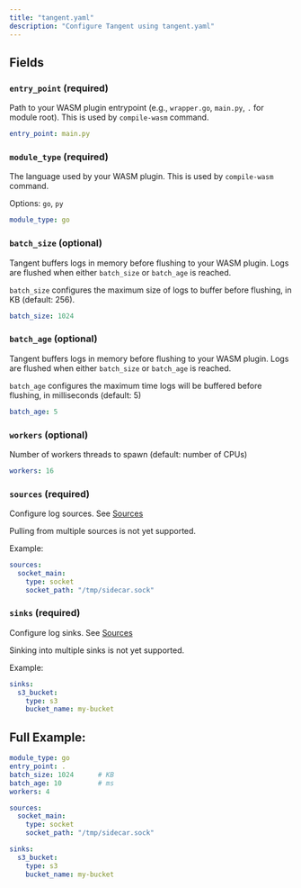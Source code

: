 ```yaml
---
title: "tangent.yaml"
description: "Configure Tangent using tangent.yaml"
---
```


## Fields

### `entry_point` (required)

Path to your WASM plugin entrypoint (e.g., `wrapper.go`, `main.py`, `.` for module root). This is used by `compile-wasm` command.

```yaml tangent.yaml icon="settings"
entry_point: main.py
```

### `module_type` (required)

The language used by your WASM plugin. This is used by `compile-wasm` command.

Options: `go`, `py`

```yaml tangent.yaml icon="settings"
module_type: go
```

### `batch_size` (optional)

Tangent buffers logs in memory before flushing to your WASM plugin. Logs are flushed when either `batch_size` or `batch_age` is reached.

`batch_size` configures the maximum size of logs to buffer before flushing, in KB (default: 256).

```yaml tangent.yaml icon="settings"
batch_size: 1024
```

### `batch_age` (optional)

Tangent buffers logs in memory before flushing to your WASM plugin. Logs are flushed when either `batch_size` or `batch_age` is reached.

`batch_age` configures the maximum time logs will be buffered before flushing, in milliseconds (default: 5)

```yaml tangent.yaml icon="settings"
batch_age: 5
```

### `workers` (optional)

Number of workers threads to spawn (default: number of CPUs)

```yaml tangent.yaml icon="settings"
workers: 16
```

### `sources` (required)

Configure log sources. See [Sources](/sources/overview)

Pulling from multiple sources is not yet supported.

Example:

```yaml tangent.yaml icon="settings"
sources:
  socket_main:
    type: socket
    socket_path: "/tmp/sidecar.sock"
```

### `sinks` (required)

Configure log sinks. See [Sources](/sinks/overview)

Sinking into multiple sinks is not yet supported.

Example:

```yaml tangent.yaml icon="settings"
sinks:
  s3_bucket:
    type: s3
    bucket_name: my-bucket
```

## Full Example:

```yaml tangent.yaml icon="settings"
module_type: go
entry_point: .
batch_size: 1024      # KB
batch_age: 10         # ms
workers: 4

sources:
  socket_main:
    type: socket
    socket_path: "/tmp/sidecar.sock"

sinks:
  s3_bucket:
    type: s3
    bucket_name: my-bucket
```